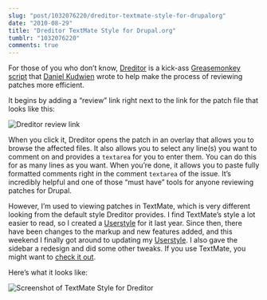 ```yaml
---
slug: "post/1032076220/dreditor-textmate-style-for-drupalorg"
date: "2010-08-29"
title: "Dreditor TextMate Style for Drupal.org"
tumblr: "1032076220"
comments: true
---
```


For those of you who don’t know, [Dreditor](https://drupal.org/project/dreditor) is a kick-ass [Greasemonkey script](https://addons.mozilla.org/en-US/firefox/addon/greasemonkey) that [Daniel Kudwien](http://www.unleashedmind.com) wrote to help make the process of reviewing patches more efficient.

It begins by adding a “review” link right next to the link for the patch file that looks like this:

![Dreditor review link](dreditor-review-link.png)

When you click it, Dreditor opens the patch in an overlay that allows you to browse the affected files. It also allows you to select any line(s) you want to comment on and provides a `textarea` for you to enter them. You can do this for as many lines as you want. When you’re done, it allows you to paste fully formatted comments right in the comment `textarea` of the issue. It’s incredibly helpful and one of those “must have” tools for anyone reviewing patches for Drupal.

However, I’m used to viewing patches in TextMate, which is very different looking from the default style Dreditor provides. I find TextMate’s style a lot easier to read, so I created a [Userstyle](https://userstyles.org) for it last year. Since then, there have been changes to the markup and new features added, and this weekend I finally got around to updating my [Userstyle](https://userstyles.org/styles/21102/dreditor-textmate-style-for-drupal). I also gave the sidebar a redesign and did some other tweaks. If you use TextMate, you might want to [check it out](https://userstyles.org/styles/21102/dreditor-textmate-style-for-drupal).

Here’s what it looks like:

![Screenshot of TextMate Style for Dreditor](dreditor-textmate-style-screenshot.png)
